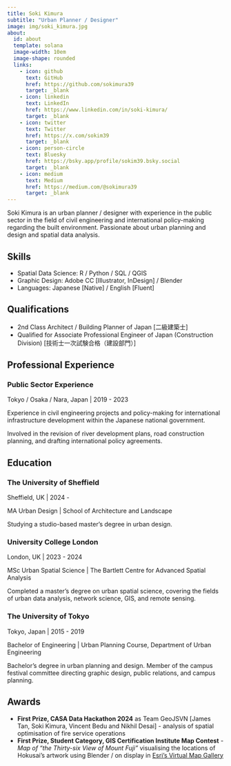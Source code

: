 ```yaml
---
title: Soki Kimura
subtitle: "Urban Planner / Designer"
image: img/soki_kimura.jpg
about:
  id: about
  template: solana
  image-width: 10em
  image-shape: rounded
  links:
    - icon: github
      text: GitHub
      href: https://github.com/sokimura39
      target: _blank
    - icon: linkedin
      text: LinkedIn
      href: https://www.linkedin.com/in/soki-kimura/
      target: _blank
    - icon: twitter
      text: Twitter
      href: https://x.com/sokim39
      target: _blank
    - icon: person-circle
      text: Bluesky
      href: https://bsky.app/profile/sokim39.bsky.social
      target: _blank
    - icon: medium
      text: Medium
      href: https://medium.com/@sokimura39
      target: _blank
---
```


:::{#about}

Soki Kimura is an urban planner / designer with experience in the public sector in the field of civil engineering and international policy-making regarding the built environment. Passionate about urban planning and design and spatial data analysis.
:::

## Skills

- Spatial Data Science: R / Python / SQL / QGIS
- Graphic Design: Adobe CC [Illustrator, InDesign] / Blender
- Languages: Japanese [Native] / English [Fluent]

## Qualifications

- 2nd Class Architect / Building Planner of Japan [二級建築士]
- Qualified for Associate Professional Engineer of Japan (Construction Division) [技術士一次試験合格（建設部門）]

## Professional Experience

### Public Sector Experience

Tokyo / Osaka / Nara, Japan | 2019 - 2023

Experience in civil engineering projects and policy-making for international infrastructure development within the Japanese national government.

Involved in the revision of river development plans, road construction planning, and drafting international policy agreements. 

## Education

### The University of Sheffield

Sheffield, UK | 2024 - 

MA Urban Design | School of Architecture and Landscape

Studying a studio-based master's degree in urban design.

### University College London

London, UK | 2023 - 2024

MSc Urban Spatial Science | The Bartlett Centre for Advanced Spatial Analysis

Completed a master's degree on urban spatial science, covering the fields of urban data analysis, network science, GIS, and remote sensing.

### The University of Tokyo

Tokyo, Japan | 2015 - 2019

Bachelor of Engineering | Urban Planning Course, Department of Urban Engineering

Bachelor's degree in urban planning and design. Member of the campus festival committee directing graphic design, public relations, and campus planning.

## Awards

- **First Prize, CASA Data Hackathon 2024** as Team GeoJSVN \[James Tan, Soki Kimura, Vincent Bedu and Nikhil Desai\] - analysis of spatial optimisation of fire service operations
- **First Prize, Student Category, GIS Certification Institute Map Contest** - *Map of "the Thirty-six View of Mount Fuji"* visualising the locations of Hokusai's artwork using Blender / on display in [Esri's Virtual Map Gallery](https://www.esri.com/en-us/about/events/uc/agenda/virtual-map-gallery#/submission-detail/35121)